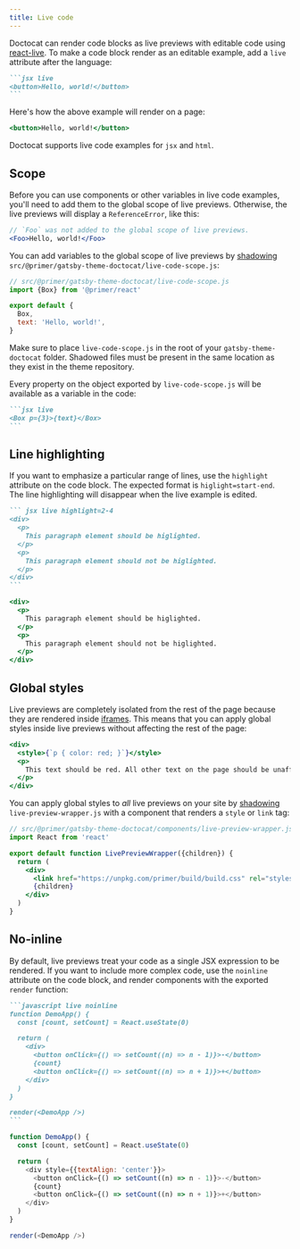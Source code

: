 ```yaml
---
title: Live code
---
```


Doctocat can render code blocks as live previews with editable code using [react-live](https://github.com/FormidableLabs/react-live). To make a code block render as an editable example, add a `live` attribute after the language:

````markdown
```jsx live
<button>Hello, world!</button>
```
````

Here's how the above example will render on a page:

```jsx live
<button>Hello, world!</button>
```

Doctocat supports live code examples for `jsx` and `html`.

## Scope

Before you can use components or other variables in live code examples, you'll need to add them to the global scope of live previews. Otherwise, the live previews will display a `ReferenceError`, like this:

```jsx live
// `Foo` was not added to the global scope of live previews.
<Foo>Hello, world!</Foo>
```

You can add variables to the global scope of live previews by [shadowing](https://www.gatsbyjs.org/blog/2019-04-29-component-shadowing/) `src/@primer/gatsby-theme-doctocat/live-code-scope.js`:

```js
// src/@primer/gatsby-theme-doctocat/live-code-scope.js
import {Box} from '@primer/react'

export default {
  Box,
  text: 'Hello, world!',
}
```

<Note variant="warning">


Make sure to place `live-code-scope.js` in the root of your `gatsby-theme-doctocat` folder. Shadowed files must be present in the same location as they exist in the theme repository.

</Note>


Every property on the object exported by `live-code-scope.js` will be available as a variable in the code:

````markdown
```jsx live
<Box p={3}>{text}</Box>
```
````

## Line highlighting

If you want to emphasize a particular range of lines, use the `highlight` attribute on the code block. The expected format is `higlight=start-end`. The line highlighting will disappear when the live example is edited.


````markdown
``` jsx live highlight=2-4
<div>
  <p>
    This paragraph element should be higlighted.
  </p>
  <p>
    This paragraph element should not be higlighted.
  </p>
</div>
```
````

``` jsx live highlight=2-4
<div>
  <p>
    This paragraph element should be higlighted.
  </p>
  <p>
    This paragraph element should not be higlighted.
  </p>
</div>
```

## Global styles

Live previews are completely isolated from the rest of the page because they are rendered inside [iframes](https://developer.mozilla.org/en-US/docs/Web/HTML/Element/iframe). This means that you can apply global styles inside live previews without affecting the rest of the page:

```jsx live
<div>
  <style>{`p { color: red; }`}</style>
  <p>
    This text should be red. All other text on the page should be unaffected.
  </p>
</div>
```

You can apply global styles to _all_ live previews on your site by [shadowing](https://www.gatsbyjs.org/blog/2019-04-29-component-shadowing/) `live-preview-wrapper.js` with a component that renders a `style` or `link` tag:

```jsx
// src/@primer/gatsby-theme-doctocat/components/live-preview-wrapper.js
import React from 'react'

export default function LivePreviewWrapper({children}) {
  return (
    <div>
      <link href="https://unpkg.com/primer/build/build.css" rel="stylesheet" />
      {children}
    </div>
  )
}
```

## No-inline

By default, live previews treat your code as a single JSX expression to be rendered. If you want to include more complex code, use the `noinline` attribute on the code block, and render components with the exported `render` function:

````markdown
```javascript live noinline
function DemoApp() {
  const [count, setCount] = React.useState(0)

  return (
    <div>
      <button onClick={() => setCount((n) => n - 1)}>-</button>
      {count}
      <button onClick={() => setCount((n) => n + 1)}>+</button>
    </div>
  )
}

render(<DemoApp />)
```
````

```javascript live noinline
function DemoApp() {
  const [count, setCount] = React.useState(0)

  return (
    <div style={{textAlign: 'center'}}>
      <button onClick={() => setCount((n) => n - 1)}>-</button>
      {count}
      <button onClick={() => setCount((n) => n + 1)}>+</button>
    </div>
  )
}

render(<DemoApp />)
```